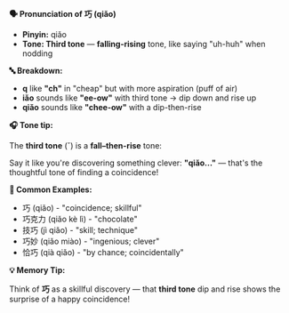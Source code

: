 **🗣️ Pronunciation of 巧 (qiǎo)**

- **Pinyin:** qiǎo
- **Tone: Third tone** — **falling-rising** tone, like saying "uh-huh" when nodding

**🔤 Breakdown:**

- **q** like **"ch"** in "cheap" but with more aspiration (puff of air)
- **iǎo** sounds like **"ee-ow"** with third tone → dip down and rise up
- **qiǎo** sounds like **"chee-ow"** with a dip-then-rise

**🎧 Tone tip:**

The **third tone** (ˇ) is a **fall–then-rise** tone:

Say it like you're discovering something clever: **"qiǎo..."** — that's the thoughtful tone of
finding a coincidence!

**📝 Common Examples:**

- 巧 (qiǎo) - "coincidence; skillful"
- 巧克力 (qiǎo kè lì) - "chocolate"
- 技巧 (jì qiǎo) - "skill; technique"
- 巧妙 (qiǎo miào) - "ingenious; clever"
- 恰巧 (qià qiǎo) - "by chance; coincidentally"

**💡 Memory Tip:**

Think of **巧** as a skillful discovery — that **third tone** dip and rise shows the surprise of a
happy coincidence!
